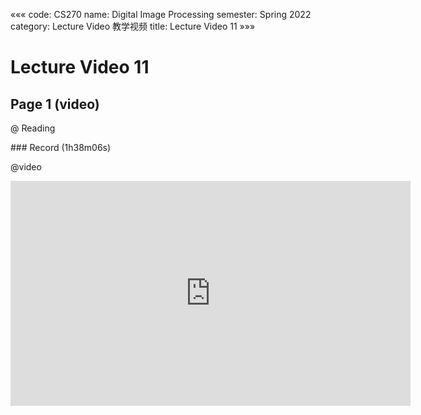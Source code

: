 «««
code: CS270
name: Digital Image Processing
semester: Spring 2022
category: Lecture Video 教学视频
title: Lecture Video 11
»»»

# Lecture Video 11

## Page 1 (video)

@ Reading

<div class="markdown-body">
### Record (1h38m06s)
</div>

@video

<iframe src="https://sbfull.com/e/quiikzby9aee.html" frameborder=0 marginwidth=0 marginheight=0 scrolling=no width=640 height=360 allowfullscreen></iframe>

